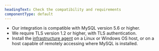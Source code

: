 ```yaml
---
headingText: Check the compatibility and requirements
componentType: default
---
```


* Our integration is compatible with MySQL version 5.6 or higher.
* We require TLS version 1.2 or higher, with TLS authentication.
* Install the [infrastructure agent](/docs/infrastructure/install-infrastructure-agent/get-started/install-infrastructure-agent-new-relic) on a Linux or Windows OS host, or on a host capable of remotely accessing where MySQL is installed.

